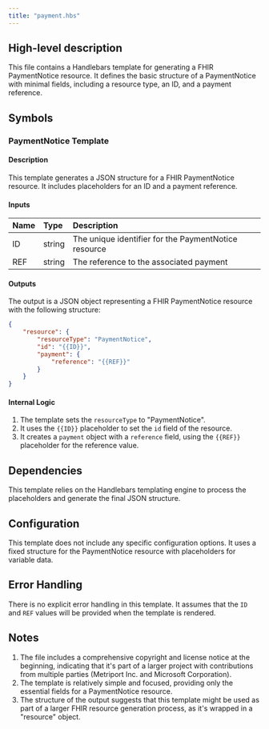 ```yaml
---
title: "payment.hbs"
---
```


## High-level description
This file contains a Handlebars template for generating a FHIR PaymentNotice resource. It defines the basic structure of a PaymentNotice with minimal fields, including a resource type, an ID, and a payment reference.

## Symbols

### PaymentNotice Template
#### Description
This template generates a JSON structure for a FHIR PaymentNotice resource. It includes placeholders for an ID and a payment reference.

#### Inputs
| Name | Type | Description |
|:-----|:-----|:------------|
| ID | string | The unique identifier for the PaymentNotice resource |
| REF | string | The reference to the associated payment |

#### Outputs
The output is a JSON object representing a FHIR PaymentNotice resource with the following structure:
```json
{
    "resource": {
        "resourceType": "PaymentNotice",
        "id": "{{ID}}",
        "payment": {
            "reference": "{{REF}}"
        }
    }
}
```

#### Internal Logic
1. The template sets the `resourceType` to "PaymentNotice".
2. It uses the `{{ID}}` placeholder to set the `id` field of the resource.
3. It creates a `payment` object with a `reference` field, using the `{{REF}}` placeholder for the reference value.

## Dependencies
This template relies on the Handlebars templating engine to process the placeholders and generate the final JSON structure.

## Configuration
This template does not include any specific configuration options. It uses a fixed structure for the PaymentNotice resource with placeholders for variable data.

## Error Handling
There is no explicit error handling in this template. It assumes that the `ID` and `REF` values will be provided when the template is rendered.

## Notes
1. The file includes a comprehensive copyright and license notice at the beginning, indicating that it's part of a larger project with contributions from multiple parties (Metriport Inc. and Microsoft Corporation).
2. The template is relatively simple and focused, providing only the essential fields for a PaymentNotice resource.
3. The structure of the output suggests that this template might be used as part of a larger FHIR resource generation process, as it's wrapped in a "resource" object.